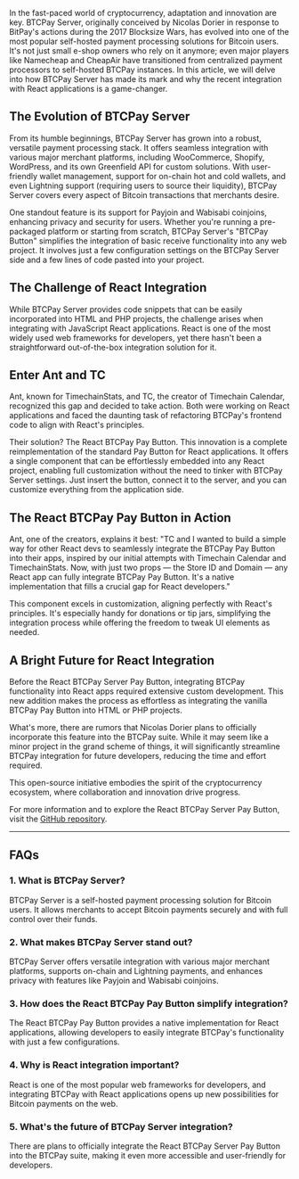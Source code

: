 In the fast-paced world of cryptocurrency, adaptation and innovation are key. BTCPay Server, originally conceived by Nicolas Dorier in response to BitPay's actions during the 2017 Blocksize Wars, has evolved into one of the most popular self-hosted payment processing solutions for Bitcoin users. It's not just small e-shop owners who rely on it anymore; even major players like Namecheap and CheapAir have transitioned from centralized payment processors to self-hosted BTCPay instances. In this article, we will delve into how BTCPay Server has made its mark and why the recent integration with React applications is a game-changer.

## The Evolution of BTCPay Server

From its humble beginnings, BTCPay Server has grown into a robust, versatile payment processing stack. It offers seamless integration with various major merchant platforms, including WooCommerce, Shopify, WordPress, and its own Greenfield API for custom solutions. With user-friendly wallet management, support for on-chain hot and cold wallets, and even Lightning support (requiring users to source their liquidity), BTCPay Server covers every aspect of Bitcoin transactions that merchants desire.

One standout feature is its support for Payjoin and Wabisabi coinjoins, enhancing privacy and security for users. Whether you're running a pre-packaged platform or starting from scratch, BTCPay Server's "BTCPay Button" simplifies the integration of basic receive functionality into any web project. It involves just a few configuration settings on the BTCPay Server side and a few lines of code pasted into your project.

## The Challenge of React Integration

While BTCPay Server provides code snippets that can be easily incorporated into HTML and PHP projects, the challenge arises when integrating with JavaScript React applications. React is one of the most widely used web frameworks for developers, yet there hasn't been a straightforward out-of-the-box integration solution for it.

## Enter Ant and TC

Ant, known for TimechainStats, and TC, the creator of Timechain Calendar, recognized this gap and decided to take action. Both were working on React applications and faced the daunting task of refactoring BTCPay's frontend code to align with React's principles.

Their solution? The React BTCPay Pay Button. This innovation is a complete reimplementation of the standard Pay Button for React applications. It offers a single component that can be effortlessly embedded into any React project, enabling full customization without the need to tinker with BTCPay Server settings. Just insert the button, connect it to the server, and you can customize everything from the application side.

## The React BTCPay Pay Button in Action

Ant, one of the creators, explains it best: "TC and I wanted to build a simple way for other React devs to seamlessly integrate the BTCPay Pay Button into their apps, inspired by our initial attempts with Timechain Calendar and TimechainStats. Now, with just two props — the Store ID and Domain — any React app can fully integrate BTCPay Pay Button. It's a native implementation that fills a crucial gap for React developers."

This component excels in customization, aligning perfectly with React's principles. It's especially handy for donations or tip jars, simplifying the integration process while offering the freedom to tweak UI elements as needed.

## A Bright Future for React Integration

Before the React BTCPay Server Pay Button, integrating BTCPay functionality into React apps required extensive custom development. This new addition makes the process as effortless as integrating the vanilla BTCPay Pay Button into HTML or PHP projects.

What's more, there are rumors that Nicolas Dorier plans to officially incorporate this feature into the BTCPay suite. While it may seem like a minor project in the grand scheme of things, it will significantly streamline BTCPay integration for future developers, reducing the time and effort required.

This open-source initiative embodies the spirit of the cryptocurrency ecosystem, where collaboration and innovation drive progress.

For more information and to explore the React BTCPay Server Pay Button, visit the [GitHub repository](https://github.com/2140data/react-btcpay-paybutton).

---

## FAQs

### 1. What is BTCPay Server?

BTCPay Server is a self-hosted payment processing solution for Bitcoin users. It allows merchants to accept Bitcoin payments securely and with full control over their funds.

### 2. What makes BTCPay Server stand out?

BTCPay Server offers versatile integration with various major merchant platforms, supports on-chain and Lightning payments, and enhances privacy with features like Payjoin and Wabisabi coinjoins.

### 3. How does the React BTCPay Pay Button simplify integration?

The React BTCPay Pay Button provides a native implementation for React applications, allowing developers to easily integrate BTCPay's functionality with just a few configurations.

### 4. Why is React integration important?

React is one of the most popular web frameworks for developers, and integrating BTCPay with React applications opens up new possibilities for Bitcoin payments on the web.

### 5. What's the future of BTCPay Server integration?

There are plans to officially integrate the React BTCPay Server Pay Button into the BTCPay suite, making it even more accessible and user-friendly for developers.
